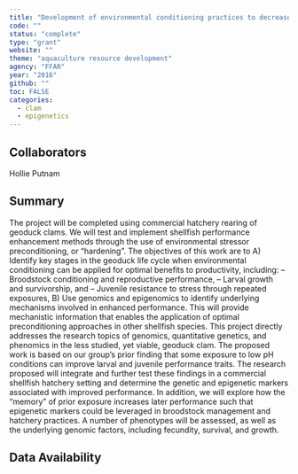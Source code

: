 ```yaml
---
title: "Development of environmental conditioning practices to decrease impacts of climate change on shellfish aquaculture"
code: ""
status: "complete"
type: "grant"
website: ""
theme: "aquaculture resource development"
agency: "FFAR"
year: "2016"
github: ""
toc: FALSE
categories:
  - clam
  - epigenetics
---
```


## Collaborators

Hollie Putnam

## Summary

The project will be completed using commercial hatchery rearing of geoduck clams. We will test and implement shellfish performance enhancement methods through the use of environmental stressor preconditioning, or "hardening". The objectives of this work are to A) Identify key stages in the geoduck life cycle when environmental conditioning can be applied for optimal benefits to productivity, including: -- Broodstock conditioning and reproductive performance, -- Larval growth and survivorship, and -- Juvenile resistance to stress through repeated exposures, B) Use genomics and epigenomics to identify underlying mechanisms involved in enhanced performance. This will provide mechanistic information that enables the application of optimal preconditioning approaches in other shellfish species. This project directly addresses the research topics of genomics, quantitative genetics, and phenomics in the less studied, yet viable, geoduck clam. The proposed work is based on our group's prior finding that some exposure to low pH conditions can improve larval and juvenile performance traits. The research proposed will integrate and further test these findings in a commercial shellfish hatchery setting and determine the genetic and epigenetic markers associated with improved performance. In addition, we will explore how the "memory" of prior exposure increases later performance such that epigenetic markers could be leveraged in broodstock management and hatchery practices. A number of phenotypes will be assessed, as well as the underlying genomic factors, including fecundity, survival, and growth.

## Data Availability
